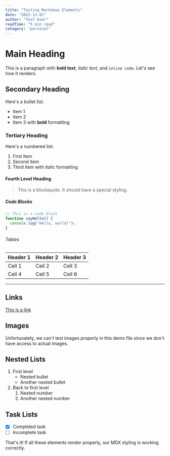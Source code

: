 ```yaml
---
title: "Testing Markdown Elements"
date: "2023-12-01"
author: "Test User"
readTime: "5 min read"
category: "personal"
---
```


# Main Heading

This is a paragraph with **bold text**, *italic text*, and `inline code`. Let's see how it renders.

## Secondary Heading

Here's a bullet list:

- Item 1
- Item 2
- Item 3 with **bold** formatting

### Tertiary Heading

Here's a numbered list:

1. First item
2. Second item
3. Third item with *italic* formatting

#### Fourth Level Heading

> This is a blockquote. It should have a special styling.

##### Code Blocks

```javascript
// This is a code block
function sayHello() {
  console.log("Hello, world!");
}
```

###### Tables

| Header 1 | Header 2 | Header 3 |
| -------- | -------- | -------- |
| Cell 1   | Cell 2   | Cell 3   |
| Cell 4   | Cell 5   | Cell 6   |

---

## Links

[This is a link](https://example.com)

## Images

Unfortunately, we can't test images properly in this demo file since we don't have access to actual images.

## Nested Lists

1. First level
   - Nested bullet
   - Another nested bullet
2. Back to first level
   1. Nested number
   2. Another nested number

## Task Lists

- [x] Completed task
- [ ] Incomplete task

That's it! If all these elements render properly, our MDX styling is working correctly. 